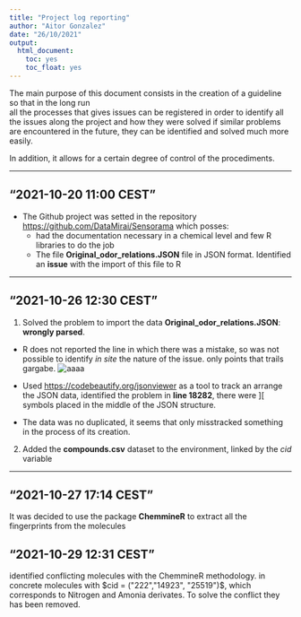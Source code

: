 ```yaml
---
title: "Project log reporting"
author: "Aitor Gonzalez"
date: "26/10/2021"
output: 
  html_document:
    toc: yes
    toc_float: yes
---
```

The main purpose of this document consists in the creation of a guideline so that in the long run  
all the processes that gives issues can be registered in order  to identify all the issues along the project and how they were solved if similar problems are encountered in the future, they can be identified and solved much more easily. 

In addition, it allows for a certain degree of control of the procediments.

***

## "2021-10-20 11:00 CEST"

* The Github project was setted in the repository [https://github.com/DataMirai/Sensorama](https://github.com/DataMirai/Sensorama) which posses:
  + had the documentation necessary in a chemical level and few R libraries to do the job
  + The file **Original_odor_relations.JSON** file in JSON format. Identified an **issue** with the import of this file to R

***

## "2021-10-26 12:30 CEST"

1. Solved the problem to import the data **Original_odor_relations.JSON**: **wrongly parsed**. 
  + R does not reported the line in which there was a mistake,  so was not possible to identify *in site* the nature of the issue. only points that trails gargabe.
  ![aaaa](Captures/Capture1_message_JSON.png) 
 
 + Used [https://codebeautify.org/jsonviewer](https://codebeautify.org/jsonviewer) as a tool to 
 track an arrange the JSON data, identified the problem in **line 18282**, there were ][ symbols 
 placed in the middle of the JSON structure.
 
 + The data was no duplicated, it seems that only misstracked something in the process of its creation.


2. Added the **compounds.csv** dataset to the environment, linked by the *cid* variable

***

## "2021-10-27 17:14 CEST"

It was decided to use the package **ChemmineR** to extract all the fingerprints from the molecules

## "2021-10-29 12:31 CEST"

identified conflicting molecules with the ChemmineR methodology. in concrete molecules with $cid = ("222","14923", "25519")$, which corresponds to Nitrogen and Amonia derivates. To solve the conflict they has been removed.

